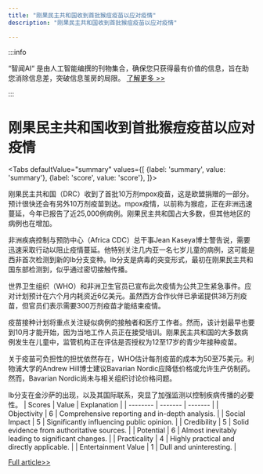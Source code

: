 ```yaml
---
title: "刚果民主共和国收到首批猴痘疫苗以应对疫情"
description: "刚果民主共和国收到首批猴痘疫苗以应对疫情"

---
```



:::info

“智闻AI“ 是由人工智能编撰的刊物集合，确保您只获得最有价值的信息，旨在助您消除信息差，突破信息茧房的局限。  [了解更多 >>](/)

:::

# 刚果民主共和国收到首批猴痘疫苗以应对疫情


<Tabs
	defaultValue="summary"
	values={[
	{label: 'summary', value: 'summary'},
	{label: 'score', value: 'score'},
]}>
<TabItem value="summary">


刚果民主共和国（DRC）收到了首批10万剂mpox疫苗，这是欧盟捐赠的一部分。预计很快还会有另外10万剂疫苗到达。mpox疫情，以前称为猴痘，正在非洲迅速蔓延，今年已报告了近25,000例病例。刚果民主共和国占大多数，但其他地区的病例也在增加。

非洲疾病控制与预防中心（Africa CDC）总干事Jean Kaseya博士警告说，需要迅速采取行动以阻止疫情蔓延。他特别关注几内亚一名七岁儿童的病例，这可能是西非首次检测到新的Ib分支变种。Ib分支是病毒的突变形式，最初在刚果民主共和国东部检测到，似乎通过密切接触传播。

世界卫生组织（WHO）和非洲卫生官员已宣布此次疫情为公共卫生紧急事件。应对计划预计在六个月内耗资近6亿美元。虽然西方合作伙伴已承诺提供38万剂疫苗，但官员们表示需要300万剂疫苗才能结束疫情。

疫苗接种计划将重点关注疑似病例的接触者和医疗工作者。然而，该计划最早也要到10月才能开始，因为当地工作人员正在接受培训。刚果民主共和国的大多数病例发生在儿童中，监管机构正在评估是否授权为12至17岁的青少年接种疫苗。

关于疫苗可负担性的担忧依然存在，WHO估计每剂疫苗的成本为50至75美元。利物浦大学的Andrew Hill博士建议Bavarian Nordic应降低价格或允许生产仿制药。然而，Bavarian Nordic尚未与相关组织讨论价格问题。

Ib分支在金沙萨的出现，以及其国际联系，突显了加强监测以控制疾病传播的必要性。
</TabItem>
<TabItem value="score">
	| Scores     | Value   | Explanation |
	| -------- | ------- | ------- |
	| Objectivity  | 6    | Comprehensive reporting and in-depth analysis.    |
	| Social Impact | 5     | Significantly influencing public opinion.    |
	| Credibility    | 5    | Solid evidence from authoritative sources.    |
	| Potential    | 6    | Almost inevitably leading to significant changes.    |
	| Practicality    | 4    | Highly practical and directly applicable.    |
	| Entertainment Value    | 1    | Dull and uninteresting.    |
</TabItem>
</Tabs>

[Full article>>](https://www.theguardian.com/global-development/article/2024/sep/06/democratic-republic-congo-drc-donation-mpox-vaccines-outbreak-speading-africa-cdc)
